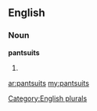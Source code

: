 ==English==

===Noun===
'''pantsuits'''

# {{plural of|[[pantsuit]]}}

[[Category:English plurals]]

[[ar:pantsuits]]
[[my:pantsuits]]